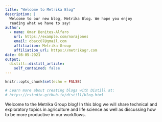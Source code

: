 ```yaml
---
title: "Welcome to Metrika Blog"
description: |
  Welcome to our new blog, Metrika Blog. We hope you enjoy 
  reading what we have to say!
author:
  - name: Omar Benites-Alfaro 
    url: https://example.com/norajones
    email: obacc07@gmail.com
    affiliation: Metrika Group
    affiliation_url: https://metrikagr.com
date: 08-05-2021
output:
  distill::distill_article:
    self_contained: false
---
```


```r
knitr::opts_chunk$set(echo = FALSE)

# Learn more about creating blogs with Distill at:
# https://rstudio.github.io/distill/blog.html

```

Welcome to the Metrika Group blog! In this blog we will share technical and exploratory topics in agriculture and life science as well as discussing how to be more productive in our workflows.  








